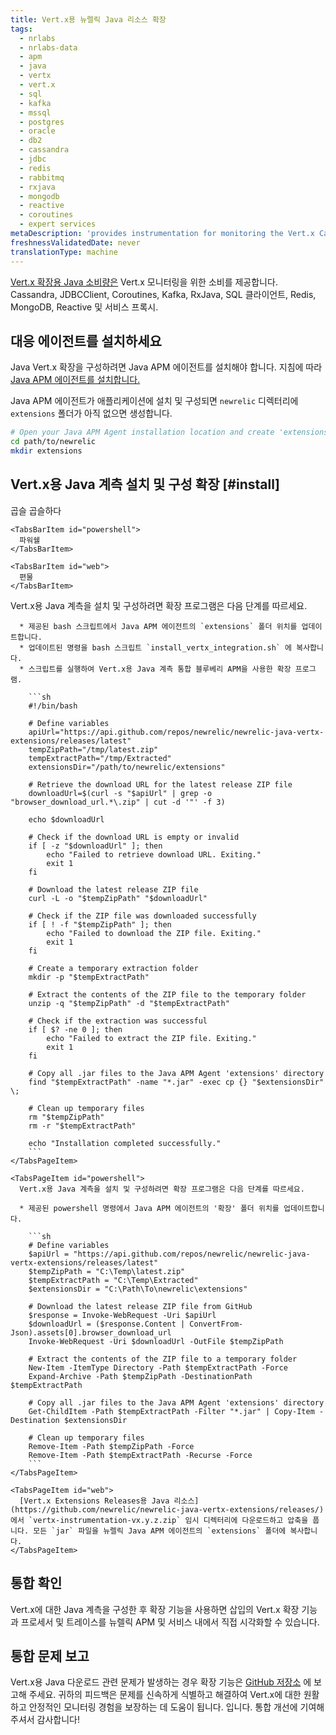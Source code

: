 ```yaml
---
title: Vert.x용 뉴렐릭 Java 리소스 확장
tags:
  - nrlabs
  - nrlabs-data
  - apm
  - java
  - vertx
  - vert.x
  - sql
  - kafka
  - mssql
  - postgres
  - oracle
  - db2
  - cassandra
  - jdbc
  - redis
  - rabbitmq
  - rxjava
  - mongodb
  - reactive
  - coroutines
  - expert services
metaDescription: 'provides instrumentation for monitoring the Vert.x Cassandra, JDBCClient, Coroutines, Kafka, RxJava, SQL Clients, Redis, MongoDB, Reactive and Service Proxy.'
freshnessValidatedDate: never
translationType: machine
---
```


[Vert.x 확장용 Java 소비량은](https://github.com/newrelic/newrelic-java-vertx-extensions/tree/main) Vert.x 모니터링을 위한 소비를 제공합니다. Cassandra, JDBCClient, Coroutines, Kafka, RxJava, SQL 클라이언트, Redis, MongoDB, Reactive 및 서비스 프록시.

## 대응 에이전트를 설치하세요

Java Vert.x 확장을 구성하려면 Java APM 에이전트를 설치해야 합니다. 지침에 따라 [Java APM 에이전트를 설치합니다.](https://docs.newrelic.com/install/java/)

Java APM 에이전트가 애플리케이션에 설치 및 구성되면 `newrelic` 디렉터리에 `extensions` 폴더가 아직 없으면 생성합니다.

```bash
# Open your Java APM Agent installation location and create 'extensions' folder ( if it is not existing) 
cd path/to/newrelic
mkdir extensions
```

## Vert.x용 Java 계측 설치 및 구성 확장 [#install]

<Tabs>
  <TabsBar>
    <TabsBarItem id="curl">
      곱슬 곱슬하다
    </TabsBarItem>

    <TabsBarItem id="powershell">
      파워쉘
    </TabsBarItem>

    <TabsBarItem id="web">
      편물
    </TabsBarItem>
  </TabsBar>

  <TabsPages>
    <TabsPageItem id="curl">
      Vert.x용 Java 계측을 설치 및 구성하려면 확장 프로그램은 다음 단계를 따르세요.

      * 제공된 bash 스크립트에서 Java APM 에이전트의 `extensions` 폴더 위치를 업데이트합니다.
      * 업데이트된 명령을 bash 스크립트 `install_vertx_integration.sh` 에 복사합니다.
      * 스크립트를 실행하여 Vert.x용 Java 계측 통합 블루베리 APM을 사용한 확장 프로그램.

        ```sh
        #!/bin/bash

        # Define variables
        apiUrl="https://api.github.com/repos/newrelic/newrelic-java-vertx-extensions/releases/latest"
        tempZipPath="/tmp/latest.zip"
        tempExtractPath="/tmp/Extracted"
        extensionsDir="/path/to/newrelic/extensions"

        # Retrieve the download URL for the latest release ZIP file
        downloadUrl=$(curl -s "$apiUrl" | grep -o "browser_download_url.*\.zip" | cut -d '"' -f 3)

        echo $downloadUrl

        # Check if the download URL is empty or invalid
        if [ -z "$downloadUrl" ]; then
            echo "Failed to retrieve download URL. Exiting."
            exit 1
        fi

        # Download the latest release ZIP file
        curl -L -o "$tempZipPath" "$downloadUrl"

        # Check if the ZIP file was downloaded successfully
        if [ ! -f "$tempZipPath" ]; then
            echo "Failed to download the ZIP file. Exiting."
            exit 1
        fi

        # Create a temporary extraction folder
        mkdir -p "$tempExtractPath"

        # Extract the contents of the ZIP file to the temporary folder
        unzip -q "$tempZipPath" -d "$tempExtractPath"

        # Check if the extraction was successful
        if [ $? -ne 0 ]; then
            echo "Failed to extract the ZIP file. Exiting."
            exit 1
        fi

        # Copy all .jar files to the Java APM Agent 'extensions' directory
        find "$tempExtractPath" -name "*.jar" -exec cp {} "$extensionsDir" \;

        # Clean up temporary files
        rm "$tempZipPath"
        rm -r "$tempExtractPath"

        echo "Installation completed successfully."
        ```
    </TabsPageItem>

    <TabsPageItem id="powershell">
      Vert.x용 Java 계측을 설치 및 구성하려면 확장 프로그램은 다음 단계를 따르세요.

      * 제공된 powershell 명령에서 Java APM 에이전트의 '확장' 폴더 위치를 업데이트합니다.

        ```sh
        # Define variables
        $apiUrl = "https://api.github.com/repos/newrelic/newrelic-java-vertx-extensions/releases/latest"
        $tempZipPath = "C:\Temp\latest.zip"
        $tempExtractPath = "C:\Temp\Extracted"
        $extensionsDir = "C:\Path\To\newrelic\extensions"

        # Download the latest release ZIP file from GitHub
        $response = Invoke-WebRequest -Uri $apiUrl
        $downloadUrl = ($response.Content | ConvertFrom-Json).assets[0].browser_download_url
        Invoke-WebRequest -Uri $downloadUrl -OutFile $tempZipPath

        # Extract the contents of the ZIP file to a temporary folder
        New-Item -ItemType Directory -Path $tempExtractPath -Force
        Expand-Archive -Path $tempZipPath -DestinationPath $tempExtractPath

        # Copy all .jar files to the Java APM Agent 'extensions' directory
        Get-ChildItem -Path $tempExtractPath -Filter "*.jar" | Copy-Item -Destination $extensionsDir

        # Clean up temporary files
        Remove-Item -Path $tempZipPath -Force
        Remove-Item -Path $tempExtractPath -Recurse -Force
        ```
    </TabsPageItem>

    <TabsPageItem id="web">
      [Vert.x Extensions Releases용 Java 리소스](https://github.com/newrelic/newrelic-java-vertx-extensions/releases/) 에서 `vertx-instrumentation-vx.y.z.zip` 임시 디렉터리에 다운로드하고 압축을 풉니다. 모든 `jar` 파일을 뉴렐릭 Java APM 에이전트의 `extensions` 폴더에 복사합니다.
    </TabsPageItem>
  </TabsPages>
</Tabs>

## 통합 확인

Vert.x에 대한 Java 계측을 구성한 후 확장 기능을 사용하면 삽입의 Vert.x 확장 기능과 프로세서 및 트레이스를 뉴렐릭 APM 및 서비스 내에서 직접 시각화할 수 있습니다.

## 통합 문제 보고

Vert.x용 Java 다운로드 관련 문제가 발생하는 경우 확장 기능은 [GitHub 저장소](https://github.com/newrelic/newrelic-java-vertx-extensions/issues) 에 보고해 주세요. 귀하의 피드백은 문제를 신속하게 식별하고 해결하여 Vert.x에 대한 원활하고 안정적인 모니터링 경험을 보장하는 데 도움이 됩니다. 입니다. 통합 개선에 기여해 주셔서 감사합니다!
